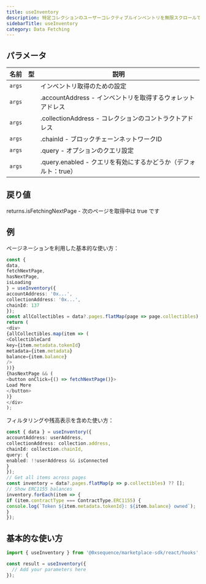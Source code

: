 ```yaml
---
title: useInventory
description: 特定コレクションのユーザーコレクティブルインベントリを無限スクロールで取得 このフックは、マーケットプレイスAPIとインデクサーの両方からデータを組み合わせて、所有しているコレクティブルを完全に表示します。LAOS ERC-721コレクションも自動的に検出し、適切に処理します。マーケットプレイスに出品されていないトークンも含め、すべての所有トークンが返されることを保証します。
sidebarTitle: useInventory
category: Data Fetching
---
```


## パラメータ

| 名前     | 型 | 説明                                         |
| ------ | - | ------------------------------------------ |
| `args` |   | インベントリ取得のための設定                             |
| `args` |   | .accountAddress - インベントリを取得するウォレットアドレス     |
| `args` |   | .collectionAddress - コレクションのコントラクトアドレス     |
| `args` |   | .chainId - ブロックチェーンネットワークID                |
| `args` |   | .query - オプションのクエリ設定                       |
| `args` |   | .query.enabled - クエリを有効にするかどうか（デフォルト：true） |

## 戻り値
returns.isFetchingNextPage - 次のページを取得中は true です

## 例
ページネーションを利用した基本的な使い方：

```typescript
const {
data,
fetchNextPage,
hasNextPage,
isLoading
} = useInventory({
accountAddress: '0x...',
collectionAddress: '0x...',
chainId: 137
});
const allCollectibles = data?.pages.flatMap(page => page.collectibles) ?? [];
return (
<div>
{allCollectibles.map(item => (
<CollectibleCard
key={item.metadata.tokenId}
metadata={item.metadata}
balance={item.balance}
/>
))}
{hasNextPage && (
<button onClick={() => fetchNextPage()}>
Load More
</button>
)}
</div>
);
```

フィルタリングや残高表示を含めた使い方：

```typescript
const { data } = useInventory({
accountAddress: userAddress,
collectionAddress: collection.address,
chainId: collection.chainId,
query: {
enabled: !!userAddress && isConnected
}
});
// Get all items across pages
const inventory = data?.pages.flatMap(p => p.collectibles) ?? [];
// Show ERC1155 balances
inventory.forEach(item => {
if (item.contractType === ContractType.ERC1155) {
console.log(`Token ${item.metadata.tokenId}: ${item.balance} owned`);
}
});
```

## 基本的な使い方

```typescript
import { useInventory } from '@0xsequence/marketplace-sdk/react/hooks';

const result = useInventory({
  // Add your parameters here
});
```